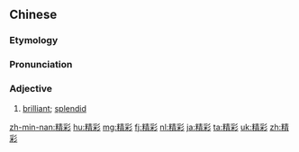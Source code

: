 ==Chinese==
{{zh-forms|s=精彩|alt=精采}}

===Etymology===
{{rfe|lang=zh}}

===Pronunciation===
{{zh-pron
|m=jīngcǎi
|c=zing1 coi2
|h=pfs=chîn-chhái
|ma=y
|mn=cheng-chhái
|cat=a
}}

===Adjective===
{{zh-adj}}

# [[brilliant]]; [[splendid]]

{{zh-cat|Beginning}}

[[zh-min-nan:精彩]]
[[hu:精彩]]
[[mg:精彩]]
[[fj:精彩]]
[[nl:精彩]]
[[ja:精彩]]
[[ta:精彩]]
[[uk:精彩]]
[[zh:精彩]]